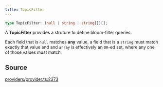 ```yaml
---
title: TopicFilter
---
```


```ts
type TopicFilter: (null | string | string[])[];
```

A **TopicFilter** provides a struture to define bloom-filter queries.

Each field that is `null` matches **any** value, a field that is a `string` must match exactly that value and and
`array` is effectively an `OR`-ed set, where any one of those values must match.

## Source

[providers/provider.ts:2373](https://github.com/dominant-strategies/quais.js/blob/7ad0a969a30d30fc2cf79fa0dcda980927cb6fd5/src/providers/provider.ts#L2373)
